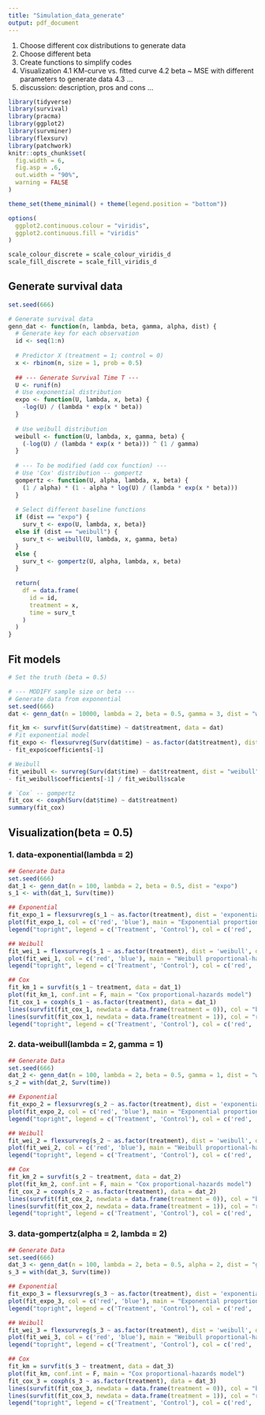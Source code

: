 ```yaml
---
title: "Simulation_data_generate"
output: pdf_document
---
```


1. Choose different cox distributions to generate data
2. Choose different beta
3. Create functions to simplify codes
4. Visualization
  4.1 KM-curve vs. fitted curve
  4.2 beta ~ MSE with different parameters to generate data
  4.3 ...
5. discussion: description, pros and cons
...
```r
library(tidyverse)
library(survival)
library(pracma)
library(ggplot2)
library(survminer)
library(flexsurv)
library(patchwork)
knitr::opts_chunk$set(
  fig.width = 6,
  fig.asp = .6,
  out.width = "90%",
  warning = FALSE
)

theme_set(theme_minimal() + theme(legend.position = "bottom"))

options(
  ggplot2.continuous.colour = "viridis",
  ggplot2.continuous.fill = "viridis"
)

scale_colour_discrete = scale_colour_viridis_d
scale_fill_discrete = scale_fill_viridis_d
```


## Generate survival data
```r
set.seed(666)

# Generate survival data
genn_dat <- function(n, lambda, beta, gamma, alpha, dist) {
  # Generate key for each observation
  id <- seq(1:n)
  
  # Predictor X (treatment = 1; control = 0)
  x <- rbinom(n, size = 1, prob = 0.5)
  
  ## --- Generate Survival Time T --- 
  U <- runif(n)
  # Use exponential distribution
  expo <- function(U, lambda, x, beta) {
    -log(U) / (lambda * exp(x * beta))
  }
  
  # Use weibull distribution
  weibull <- function(U, lambda, x, gamma, beta) {
    (-log(U) / (lambda * exp(x * beta))) ^ (1 / gamma)
  }
  
  # --- To be modified (add cox function) ---
  # Use 'Cox' distribution -- gompertz
  gompertz <- function(U, alpha, lambda, x, beta) {
    (1 / alpha) * (1 - alpha * log(U) / (lambda * exp(x * beta)))
  }
  
  # Select different baseline functions
  if (dist == "expo") {
    surv_t <- expo(U, lambda, x, beta)}
  else if (dist == "weibull") {
    surv_t <- weibull(U, lambda, x, gamma, beta)
  }
  else {
    surv_t <- gompertz(U, alpha, lambda, x, beta)
  }
  
  return(
    df = data.frame(
      id = id,
      treatment = x,
      time = surv_t
    )
  )
}
```


## Fit models
```r
# Set the truth (beta = 0.5)

# --- MODIFY sample size or beta ---
# Generate data from exponential
set.seed(666)
dat <- genn_dat(n = 10000, lambda = 2, beta = 0.5, gamma = 3, dist = "weibull")

fit_km <- survfit(Surv(dat$time) ~ dat$treatment, data = dat)
# Fit exponential model
fit_expo <- flexsurvreg(Surv(dat$time) ~ as.factor(dat$treatment), dist = "exponential", data = dat)
- fit_expo$coefficients[-1]

# Weibull
fit_weibull <- survreg(Surv(dat$time) ~ dat$treatment, dist = "weibull")
- fit_weibull$coefficients[-1] / fit_weibull$scale

# `Cox` -- gompertz
fit_cox <- coxph(Surv(dat$time) ~ dat$treatment)
summary(fit_cox)
```


## Visualization(beta = 0.5)

### 1. data-exponential(lambda = 2)

```r
## Generate Data
set.seed(666)
dat_1 <- genn_dat(n = 100, lambda = 2, beta = 0.5, dist = "expo")
s_1 <- with(dat_1, Surv(time))

## Exponential
fit_expo_1 = flexsurvreg(s_1 ~ as.factor(treatment), dist = 'exponential', data = dat_1)
plot(fit_expo_1, col = c('red', 'blue'), main = "Exponential proportional-hazards model")
legend("topright", legend = c('Treatment', 'Control'), col = c('red', 'blue'), lty = 1, cex = 0.8)

## Weibull
fit_wei_1 = flexsurvreg(s_1 ~ as.factor(treatment), dist = 'weibull', data = dat_1)
plot(fit_wei_1, col = c('red', 'blue'), main = "Weibull proportional-hazards model")
legend("topright", legend = c('Treatment', 'Control'), col = c('red', 'blue'), lty = 1, cex = 0.8)

## Cox
fit_km_1 = survfit(s_1 ~ treatment, data = dat_1)
plot(fit_km_1, conf.int = F, main = "Cox proportional-hazards model")
fit_cox_1 = coxph(s_1 ~ as.factor(treatment), data = dat_1)
lines(survfit(fit_cox_1, newdata = data.frame(treatment = 0)), col = "blue", conf.int = F)
lines(survfit(fit_cox_1, newdata = data.frame(treatment = 1)), col = "red", conf.int = F)
legend("topright", legend = c('Treatment', 'Control'), col = c('red', 'blue'), lty = 1, cex = 0.8)
```

### 2. data-weibull(lambda = 2, gamma = 1)

```r
## Generate Data
set.seed(666)
dat_2 <- genn_dat(n = 100, lambda = 2, beta = 0.5, gamma = 1, dist = "weibull")
s_2 = with(dat_2, Surv(time))

## Exponential
fit_expo_2 = flexsurvreg(s_2 ~ as.factor(treatment), dist = 'exponential', data = dat_2)
plot(fit_expo_2, col = c('red', 'blue'), main = "Exponential proportional-hazards model")
legend("topright", legend = c('Treatment', 'Control'), col = c('red', 'blue'), lty = 1, cex = 0.8)

## Weibull
fit_wei_2 = flexsurvreg(s_2 ~ as.factor(treatment), dist = 'weibull', data = dat_2)
plot(fit_wei_2, col = c('red', 'blue'), main = "Weibull proportional-hazards model")
legend("topright", legend = c('Treatment', 'Control'), col = c('red', 'blue'), lty = 1, cex = 0.8)

## Cox
fit_km_2 = survfit(s_2 ~ treatment, data = dat_2)
plot(fit_km_2, conf.int = F, main = "Cox proportional-hazards model")
fit_cox_2 = coxph(s_2 ~ as.factor(treatment), data = dat_2)
lines(survfit(fit_cox_2, newdata = data.frame(treatment = 0)), col = "blue", conf.int = F)
lines(survfit(fit_cox_2, newdata = data.frame(treatment = 1)), col = "red", conf.int = F)
legend("topright", legend = c('Treatment', 'Control'), col = c('red', 'blue'), lty = 1, cex = 0.8)
```

### 3. data-gompertz(alpha = 2, lambda = 2)

```r
## Generate Data
set.seed(666)
dat_3 <- genn_dat(n = 100, lambda = 2, beta = 0.5, alpha = 2, dist = "gompertz")
s_3 = with(dat_3, Surv(time))

## Exponential
fit_expo_3 = flexsurvreg(s_3 ~ as.factor(treatment), dist = 'exponential', data = dat_3)
plot(fit_expo_3, col = c('red', 'blue'), main = "Exponential proportional-hazards model")
legend("topright", legend = c('Treatment', 'Control'), col = c('red', 'blue'), lty = 1, cex = 0.8)

## Weibull
fit_wei_3 = flexsurvreg(s_3 ~ as.factor(treatment), dist = 'weibull', data = dat_3)
plot(fit_wei_3, col = c('red', 'blue'), main = "Weibull proportional-hazards model")
legend("topright", legend = c('Treatment', 'Control'), col = c('red', 'blue'), lty = 1, cex = 0.8)

## Cox
fit_km = survfit(s_3 ~ treatment, data = dat_3)
plot(fit_km, conf.int = F, main = "Cox proportional-hazards model")
fit_cox_3 = coxph(s_3 ~ as.factor(treatment), data = dat_3)
lines(survfit(fit_cox_3, newdata = data.frame(treatment = 0)), col = "blue", conf.int = F)
lines(survfit(fit_cox_3, newdata = data.frame(treatment = 1)), col = "red", conf.int = F)
legend("topright", legend = c('Treatment', 'Control'), col = c('red', 'blue'), lty = 1, cex = 0.8)

```

